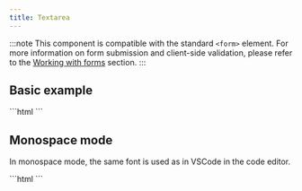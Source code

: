 ```yaml
---
title: Textarea
---
```



<Imports />
<PageSwitcher />

:::note
This component is compatible with the standard `<form>`
element. For more information on form submission and client-side validation,
please refer to the [Working with forms](/guides/working-with-forms)
section.
:::

## Basic example

<Demo>
  <BasicExample />
  <Fragment slot="html">
    ```html
    <vscode-textarea></vscode-textarea>
    ```
  </Fragment>
</Demo>

## Monospace mode

In monospace mode, the same font is used as in VSCode in the code editor.

<Demo>
  <MonospaceModeExample />
  <Fragment slot="html">
    ```html
    <vscode-textarea monospace></vscode-textarea>
    ```
  </Fragment>
</Demo>